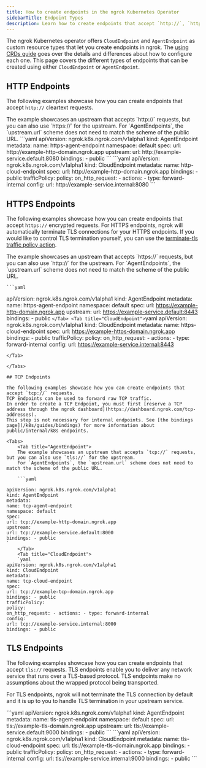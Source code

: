 ```yaml
---
title: How to create endpoints in the ngrok Kubernetes Operator
sidebarTitle: Endpoint Types
description: Learn how to create endpoints that accept `http://`, `https://`, `tcp://`, and `tls://` requests using the ngrok Kubernetes Operator.
---
```


The ngrok Kubernetes operator offers `CloudEndpoint` and `AgentEndpoint` as custom resource types that let you create endpoints in ngrok.
The [using CRDs guide](/k8s/guides/using-crds) goes over the details and differences about how to configure each one.
This page covers the different types of endpoints that can be created using either `CloudEndpoint` or `AgentEndpoint`.

## HTTP Endpoints

The following examples showcase how you can create endpoints that accept `http://` cleartext requests.

<Tabs>
	<Tab title="AgentEndpoint">
		The example showcases an upstream that accepts `http://` requests, but you
		can also use `https://` for the upstream. For `AgentEndpoints`, the
		`upstream.url` scheme does not need to match the scheme of the public URL.
		```yaml apiVersion: ngrok.k8s.ngrok.com/v1alpha1 kind: AgentEndpoint
		metadata: name: https-agent-endpoint namespace: default spec: url:
		http://example-http-domain.ngrok.app upstream: url:
		http://example-service.default:8080 bindings: - public ```
	</Tab>
	<Tab title="CloudEndpoint">
		```yaml apiVersion: ngrok.k8s.ngrok.com/v1alpha1 kind: CloudEndpoint
		metadata: name: http-cloud-endpoint spec: url:
		http://example-http-domain.ngrok.app bindings: - public trafficPolicy:
		policy: on_http_request: - actions: - type: forward-internal config: url:
		http://example-service.internal:8080 ```
	</Tab>
</Tabs>

## HTTPS Endpoints

The following examples showcase how you can create endpoints that accept `https://` encrypted requests.
For HTTPS endpoints, ngrok will automatically terminate TLS connections for your HTTPS endpoints.
If you would like to control TLS termination yourself, you can use the [terminate-tls traffic policy action](/traffic-policy/actions/terminate-tls/).

<Tabs>
	<Tab title="AgentEndpoint">
	The example showcases an upstream that accepts `https://` requests, but you can also use `http://` for the upstream.
	For `AgentEndpoints`, the `upstream.url` scheme does not need to match the scheme of the public URL.

    ```yaml

apiVersion: ngrok.k8s.ngrok.com/v1alpha1
kind: AgentEndpoint
metadata:
name: https-agent-endpoint
namespace: default
spec:
url: https://example-http-domain.ngrok.app
upstream:
url: https://example-service.default:8443
bindings: - public
`
	</Tab>
	<Tab title="CloudEndpoint">
	`yaml
apiVersion: ngrok.k8s.ngrok.com/v1alpha1
kind: CloudEndpoint
metadata:
name: https-cloud-endpoint
spec:
url: https://example-https-domain.ngrok.app
bindings: - public
trafficPolicy:
policy:
on_http_request: - actions: - type: forward-internal
config:
url: https://example-service.internal:8443
```
</Tab>

</Tabs>

## TCP Endpoints

The following examples showcase how you can create endpoints that accept `tcp://` requests.
TCP Endpoints can be used to forward raw TCP traffic.
In order to create a TCP Endpoint, you must first [reserve a TCP address through the ngrok dashboard](https://dashboard.ngrok.com/tcp-addresses).
This step is not necessary for internal endpoints. See [the bindings page](/k8s/guides/bindings) for more information about public/internal/k8s endpoints.

<Tabs>
	<Tab title="AgentEndpoint">
	The example showcases an upstream that accepts `tcp://` requests, but you can also use `tls://` for the upstream.
	For `AgentEndpoints`, the `upstream.url` scheme does not need to match the scheme of the public URL.

    ```yaml

apiVersion: ngrok.k8s.ngrok.com/v1alpha1
kind: AgentEndpoint
metadata:
name: tcp-agent-endpoint
namespace: default
spec:
url: tcp://example-http-domain.ngrok.app
upstream:
url: tcp://example-service.default:8000
bindings: - public
`
	</Tab>
	<Tab title="CloudEndpoint">
	`yaml
apiVersion: ngrok.k8s.ngrok.com/v1alpha1
kind: CloudEndpoint
metadata:
name: tcp-cloud-endpoint
spec:
url: tcp://example-tcp-domain.ngrok.app
bindings: - public
trafficPolicy:
policy:
on_http_request: - actions: - type: forward-internal
config:
url: tcp://example-service.internal:8000
bindings: - public
```
</Tab>

</Tabs>

## TLS Endpoints

The following examples showcase how you can create endpoints that accept `tls://` requests.
TLS endpoints enable you to deliver any network service that runs over a TLS-based protocol.
TLS endpoints make no assumptions about the wrapped protocol being transported.

For TLS endpoints, ngrok will not terminate the TLS connection by default and it is up to you to handle TLS termination in your upstream service.

<Tabs>
	<Tab title="AgentEndpoint">
		```yaml apiVersion: ngrok.k8s.ngrok.com/v1alpha1 kind: AgentEndpoint
		metadata: name: tls-agent-endpoint namespace: default spec: url:
		tls://example-tls-domain.ngrok.app upstream: url:
		tls://example-service.default:9000 bindings: - public ```
	</Tab>
	<Tab title="CloudEndpoint">
		```yaml apiVersion: ngrok.k8s.ngrok.com/v1alpha1 kind: CloudEndpoint
		metadata: name: tls-cloud-endpoint spec: url:
		tls://example-tls-domain.ngrok.app bindings: - public trafficPolicy: policy:
		on_http_request: - actions: - type: forward-internal config: url:
		tls://example-service.internal:9000 bindings: - public ```
	</Tab>
</Tabs>
